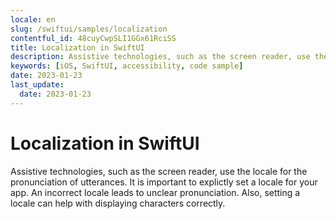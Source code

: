 ```yaml
---
locale: en
slug: /swiftui/samples/localization
contentful_id: 48cuyCwpSLI1GGx61RciSS
title: Localization in SwiftUI
description: Assistive technologies, such as the screen reader, use the locale for the pronunciation of utterances.
keywords: [iOS, SwiftUI, accessibility, code sample]
date: 2023-01-23
last_update:
  date: 2023-01-23
---
```


# Localization in SwiftUI

Assistive technologies, such as the screen reader, use the locale for the pronunciation of utterances. It is important to explictly set a locale for your app. An incorrect locale leads to unclear pronunciation. Also, setting a locale can help with displaying characters correctly.

<CodeSample id="text-localization" platform="swiftui" locale="en"/>

